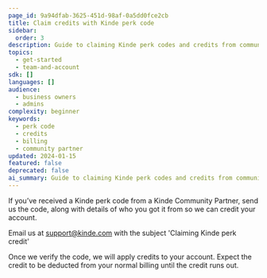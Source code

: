 ```yaml
---
page_id: 9a94dfab-3625-451d-98af-0a5dd0fce2cb
title: Claim credits with Kinde perk code
sidebar:
  order: 3
description: Guide to claiming Kinde perk codes and credits from community partners for account billing.
topics:
  - get-started
  - team-and-account
sdk: []
languages: []
audience:
  - business owners
  - admins
complexity: beginner
keywords:
  - perk code
  - credits
  - billing
  - community partner
updated: 2024-01-15
featured: false
deprecated: false
ai_summary: Guide to claiming Kinde perk codes and credits from community partners for account billing.
---
```


If you’ve received a Kinde perk code from a Kinde Community Partner, send us the code, along with details of who you got it from so we can credit your account. 

Email us at support@kinde.com with the subject 'Claiming Kinde perk credit'

Once we verify the code, we will apply credits to your account. Expect the credit to be deducted from your normal billing until the credit runs out.
